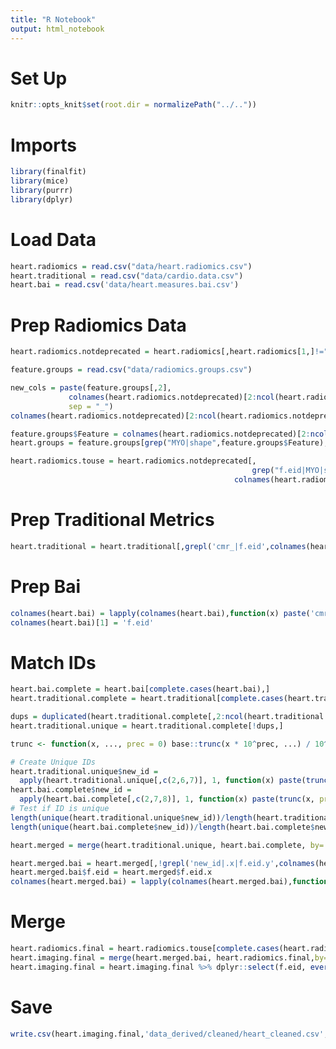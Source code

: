 ```yaml
---
title: "R Notebook"
output: html_notebook
---
```


# Set Up
```r
knitr::opts_knit$set(root.dir = normalizePath("../.."))
```

# Imports
```r
library(finalfit)
library(mice)
library(purrr)
library(dplyr)
```

# Load Data
```r
heart.radiomics = read.csv("data/heart.radiomics.csv")
heart.traditional = read.csv("data/cardio.data.csv")
heart.bai = read.csv('data/heart.measures.bai.csv')
```

# Prep Radiomics Data
```r
heart.radiomics.notdeprecated = heart.radiomics[,heart.radiomics[1,]!="Deprecated"]
```

```r
feature.groups = read.csv("data/radiomics.groups.csv")
```

```r
new_cols = paste(feature.groups[,2],
             colnames(heart.radiomics.notdeprecated)[2:ncol(heart.radiomics.notdeprecated)],
             sep = "_")
colnames(heart.radiomics.notdeprecated)[2:ncol(heart.radiomics.notdeprecated)] = new_cols
```

```r
feature.groups$Feature = colnames(heart.radiomics.notdeprecated)[2:ncol(heart.radiomics.notdeprecated)]
heart.groups = feature.groups[grep("MYO|shape",feature.groups$Feature),2]
```


```r
heart.radiomics.touse = heart.radiomics.notdeprecated[,
                                                      grep("f.eid|MYO|shape",
                                                  colnames(heart.radiomics.notdeprecated))]
```

# Prep Traditional Metrics
```r
heart.traditional = heart.traditional[,grepl('cmr_|f.eid',colnames(heart.traditional))]
```

# Prep Bai
```r
colnames(heart.bai) = lapply(colnames(heart.bai),function(x) paste('cmr',strsplit(x,'..',fixed=TRUE)[[1]][1],sep='_'))
colnames(heart.bai)[1] = 'f.eid'
```

# Match IDs
```r
heart.bai.complete = heart.bai[complete.cases(heart.bai),]
heart.traditional.complete = heart.traditional[complete.cases(heart.traditional),]
```

```r
dups = duplicated(heart.traditional.complete[,2:ncol(heart.traditional.complete)])
heart.traditional.unique = heart.traditional.complete[!dups,]
```

```r
trunc <- function(x, ..., prec = 0) base::trunc(x * 10^prec, ...) / 10^prec;
```

```r
# Create Unique IDs
heart.traditional.unique$new_id = 
  apply(heart.traditional.unique[,c(2,6,7)], 1, function(x) paste(trunc(x, prec=2),collapse=''))
heart.bai.complete$new_id = 
  apply(heart.bai.complete[,c(2,7,8)], 1, function(x) paste(trunc(x, prec=2),collapse=''))
# Test if ID is unique
length(unique(heart.traditional.unique$new_id))/length(heart.traditional.unique$new_id)
length(unique(heart.bai.complete$new_id))/length(heart.bai.complete$new_id)
```

```r
heart.merged = merge(heart.traditional.unique, heart.bai.complete, by='new_id')
```

```r
heart.merged.bai = heart.merged[,!grepl('new_id|.x|f.eid.y',colnames(heart.merged))]
heart.merged.bai$f.eid = heart.merged$f.eid.x
colnames(heart.merged.bai) = lapply(colnames(heart.merged.bai),function(x) strsplit(x,'.y',fixed=TRUE)[[1]][1])
```


# Merge
```r
heart.radiomics.final = heart.radiomics.touse[complete.cases(heart.radiomics.touse),]
heart.imaging.final = merge(heart.merged.bai, heart.radiomics.final,by='f.eid')
heart.imaging.final = heart.imaging.final %>% dplyr::select(f.eid, everything())
```


# Save
```r
write.csv(heart.imaging.final,'data_derived/cleaned/heart_cleaned.csv', row.names = FALSE)
```
